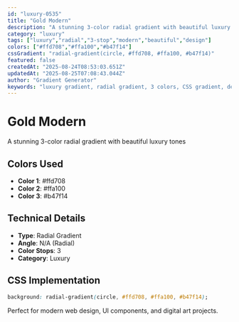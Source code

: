 ```yaml
---
id: "luxury-0535"
title: "Gold Modern"
description: "A stunning 3-color radial gradient with beautiful luxury tones"
category: "luxury"
tags: ["luxury","radial","3-stop","modern","beautiful","design"]
colors: ["#ffd708","#ffa100","#b47f14"]
cssGradient: "radial-gradient(circle, #ffd708, #ffa100, #b47f14)"
featured: false
createdAt: "2025-08-24T08:53:03.651Z"
updatedAt: "2025-08-25T07:08:43.044Z"
author: "Gradient Generator"
keywords: "luxury gradient, radial gradient, 3 colors, CSS gradient, design, #ffd708, #ffa100, #b47f14"
---
```


# Gold Modern

A stunning 3-color radial gradient with beautiful luxury tones

## Colors Used
- **Color 1**: #ffd708
- **Color 2**: #ffa100
- **Color 3**: #b47f14

## Technical Details
- **Type**: Radial Gradient
- **Angle**: N/A (Radial)
- **Color Stops**: 3
- **Category**: Luxury

## CSS Implementation
```css
background: radial-gradient(circle, #ffd708, #ffa100, #b47f14);
```

Perfect for modern web design, UI components, and digital art projects.
